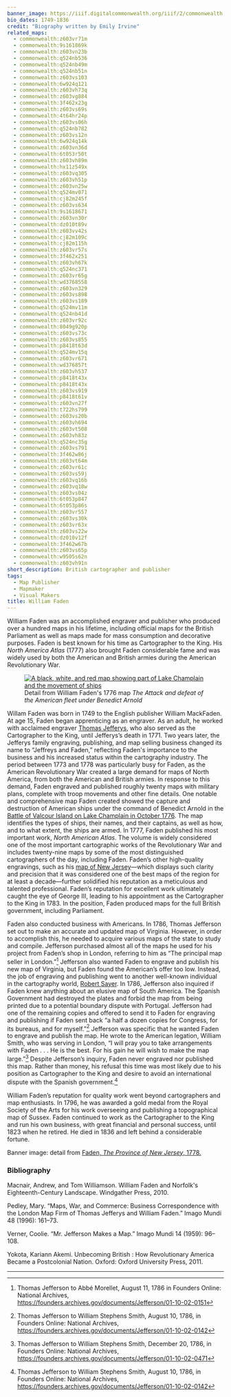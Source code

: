 ```yaml
---
banner_image: https://iiif.digitalcommonwealth.org/iiif/2/commonwealth:z603vq195/224,293,2077,1311/,1200/0/default.jpg
bio_dates: 1749-1836
credit: "Biography written by Emily Irvine"
related_maps:
  - commonwealth:z603vr71m
  - commonwealth:9s161869k
  - commonwealth:z603vn23b
  - commonwealth:q524nb536
  - commonwealth:q524nb49m
  - commonwealth:q524nb51n
  - commonwealth:z603vs103
  - commonwealth:6w924q121
  - commonwealth:z603vh73q
  - commonwealth:z603vg884
  - commonwealth:3f462x23g
  - commonwealth:z603vs69s
  - commonwealth:4t64hr24p
  - commonwealth:z603vs06h
  - commonwealth:q524nb782
  - commonwealth:z603vs12n
  - commonwealth:6w924q14k
  - commonwealth:z603vn36d
  - commonwealth:6t053r50t
  - commonwealth:z603vh89m
  - commonwealth:hx11z549x
  - commonwealth:z603vq305
  - commonwealth:z603vh51p
  - commonwealth:z603vn25w
  - commonwealth:q524mv071
  - commonwealth:cj82m245f
  - commonwealth:z603vs634
  - commonwealth:9s1618671
  - commonwealth:z603vn30r
  - commonwealth:dz010t89v
  - commonwealth:z603vv42s
  - commonwealth:cj82m109c
  - commonwealth:cj82m115h
  - commonwealth:z603vr57s
  - commonwealth:3f462x251
  - commonwealth:z603vh67k
  - commonwealth:q524nc371
  - commonwealth:z603vr65g
  - commonwealth:wd3768558
  - commonwealth:z603vn329
  - commonwealth:z603vs898
  - commonwealth:z603vs189
  - commonwealth:q524mv11m
  - commonwealth:q524nb41d
  - commonwealth:z603vr92c
  - commonwealth:8049g920p
  - commonwealth:z603vs73c
  - commonwealth:z603vs855
  - commonwealth:p8418t63d
  - commonwealth:q524mv15q
  - commonwealth:z603vr671
  - commonwealth:wd376857t
  - commonwealth:z603vh537
  - commonwealth:p8418t43x
  - commonwealth:p8418t43x
  - commonwealth:z603vs919
  - commonwealth:p8418t61v
  - commonwealth:z603vn27f
  - commonwealth:t722hs799
  - commonwealth:z603vs20b
  - commonwealth:z603vh694
  - commonwealth:z603vt508
  - commonwealth:z603vh83z
  - commonwealth:q524nc35g
  - commonwealth:z603vs791
  - commonwealth:3f462w86j
  - commonwealth:z603vt64m
  - commonwealth:z603vr61c
  - commonwealth:z603vs59j
  - commonwealth:z603vq16b
  - commonwealth:z603vq18w
  - commonwealth:z603vs04z
  - commonwealth:6t053p847
  - commonwealth:6t053p86s
  - commonwealth:z603vr557
  - commonwealth:z603vs30k
  - commonwealth:z603vr63x
  - commonwealth:z603vs22w
  - commonwealth:dz010v12f
  - commonwealth:3f462w67b
  - commonwealth:z603vs65p
  - commonwealth:w9505s62n
  - commonwealth:z603vh91n
short_description: British cartographer and publisher
tags:
  - Map Publisher
  - Mapmaker
  - Visual Makers
title: William Faden
---
```

William Faden was an accomplished engraver and publisher who produced over a hundred maps in his lifetime, including official maps for the British Parliament as well as maps made for mass consumption and decorative purposes. Faden is best known for his time as Cartographer to the King. His _North America Atlas_ (1777) also brought Faden considerable fame and was widely used by both the American and British armies during the American Revolutionary War.

<figure class="table float-right ml-5 mb-10">
  <a href="/maps/commonwealth:z603vn23b/">
    <img src="https://iiif.digitalcommonwealth.org/iiif/2/commonwealth:z603vn24m/1709,340,10335,6523/600,/0/default.jpg" alt="A black, white, and red map showing part of Lake Champlain and the movement of ships" />
  </a>
  <figcaption class="table-caption caption-bottom mt-0">
    Detail from William Faden&#39;s 1776 map <em>The Attack and defeat of the American fleet under Benedict Arnold</em>
  </figcaption>
</figure>

Willam Faden was born in 1749 to the English publisher William MackFaden. At age 15, Faden began apprenticing as an engraver. As an adult, he worked with acclaimed engraver [Thomas Jefferys](/people/thomas-jefferys), who also served as the Cartographer to the King, until Jefferys’s death in 1771. Two years later, the Jefferys family engraving, publishing, and map selling business changed its name to “Jeffreys and Faden,” reflecting Faden's importance to the business and his increased status within the cartography industry. The period between 1773 and 1778 was particularly busy for Faden, as the American Revolutionary War created a large demand for maps of North America, from both the American and British armies. In response to this demand, Faden engraved and published roughly twenty maps with military plans, complete with troop movements and other fine details. One notable and comprehensive map Faden created showed the capture and destruction of American ships under the command of Benedict Arnold in the [Battle of Valcour Island on Lake Champlain in October 1776](/maps/commonwealth:z603vn23b). The map identifies the types of ships, their names, and their captains, as well as how, and to what extent, the ships are armed. In 1777, Faden published his most important work, _North American Atlas_. The volume is widely considered one of the most important cartographic works of the Revolutionary War and includes twenty-nine maps by some of the most distinguished cartographers of the day, including Faden. Faden’s other high-quality engravings, such as his [map of New Jersey](/maps/commonwealth:z603vq18w)—which displays such clarity and precision that it was considered one of the best maps of the region for at least a decade—further solidified his reputation as a meticulous and talented professional. Faden’s reputation for excellent work ultimately caught the eye of George III, leading to his appointment as the Cartographer to the King in 1783. In the position, Faden produced maps for the full British government, including Parliament.

Faden also conducted business with Americans. In 1786, Thomas Jefferson set out to make an accurate and updated map of Virginia. However, in order to accomplish this, he needed to acquire various maps of the state to study and compile. Jefferson purchased almost all of the maps he used for his project from Faden’s shop in London, referring to him as “The principal map seller in London.”[^1] Jefferson also wanted Faden to engrave and publish his new map of Virginia, but Faden found the American’s offer too low. Instead, the job of engraving and publishing went to another well-known individual in the cartography world, [Robert Sayer](/people/robert-sayer). In 1786, Jefferson also inquired if Faden knew anything about an elusive map of South America. The Spanish Government had destroyed the plates and forbid the map from being printed due to a potential boundary dispute with Portugal. Jefferson had one of the remaining copies and offered to send it to Faden for engraving and publishing if Faden sent back “a half a dozen copies for Congress, for its bureaus, and for myself.”[^2] Jefferson was specific that he wanted Faden to engrave and publish the map. He wrote to the American legation, William Smith, who was serving in London, “I will pray you to take arrangements with Faden . . . He is the best. For his gain he will wish to make the map large.”[^3] Despite Jefferson’s inquiry, Faden never engraved nor published this map. Rather than money, his refusal this time was most likely due to his position as Cartographer to the King and desire to avoid an international dispute with the Spanish government.[^4]

William Faden’s reputation for quality work went beyond cartographers and map enthusiasts. In 1796, he was awarded a gold medal from the Royal Society of the Arts for his work overseeing and publishing a topographical map of Sussex. Faden continued to work as the Cartographer to the King and run his own business, with great financial and personal success, until 1823 when he retired. He died in 1836 and left behind a considerable fortune.

Banner image: detail from [Faden, _The Province of New Jersey_, 1778.](/maps/commonwealth:z603vq18w)

[^1]: Thomas Jefferson to Abbé Morellet, August 11, 1786 in Founders Online: National Archives, https://founders.archives.gov/documents/Jefferson/01-10-02-0151

[^2]: Thomas Jefferson to William Stephens Smith, August 10, 1786, in Founders Online: National Archives, https://founders.archives.gov/documents/Jefferson/01-10-02-0142

[^3]: Thomas Jefferson to William Stephens Smith, December 20, 1786, in Founders Online: National Archives, https://founders.archives.gov/documents/Jefferson/01-10-02-0471

[^4]: Thomas Jefferson to William Stephens Smith, August 10, 1786, in Founders Online: National Archives, https://founders.archives.gov/documents/Jefferson/01-10-02-0142

### Bibliography

Macnair, Andrew, and Tom Williamson. William Faden and Norfolk's Eighteenth-Century Landscape. Windgather Press, 2010.

Pedley, Mary. “Maps, War, and Commerce: Business Correspondence with the London Map Firm of Thomas Jefferys and William Faden.” Imago Mundi 48 (1996): 161–73.

Verner, Coolie. “Mr. Jefferson Makes a Map.” Imago Mundi 14 (1959): 96–108.

Yokota, Kariann Akemi. Unbecoming British : How Revolutionary America Became a Postcolonial Nation. Oxford: Oxford University Press, 2011.

***
